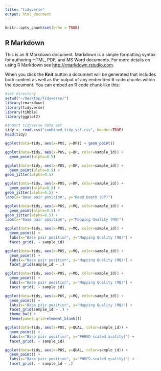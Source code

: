 ```yaml
---
title: "tidyverse"
output: html_document
---
```


```r
knitr::opts_chunk$set(echo = TRUE)
```


## R Markdown

This is an R Markdown document. Markdown is a simple formatting syntax for authoring HTML, PDF, and MS Word documents. For more details on using R Markdown see <http://rmarkdown.rstudio.com>.

When you click the **Knit** button a document will be generated that includes both content as well as the output of any embedded R code chunks within the document. You can embed an R code chunk like this:

```r
#set directory
setwd("~/Desktop/Tidyverse/")
library(rmarkdown)
library(tidyverse)
library(tibble)
library(ggplot2)
```

```r
#inport tidyverse data set
tidy <- read.csv("combined_tidy_vcf.csv", header=TRUE)
head(tidy)
```

```r
ggplot(data=tidy, aes(x=POS, y=DP)) + geom_point()
```

```r
ggplot(data=tidy, aes(x=POS, y=DP, color=sample_id)) +
  geom_point(alpha=0.5)
```

```r
ggplot(data=tidy, aes(x=POS, y=DP, color=sample_id)) +
  geom_point(alpha=0.5) +
geom_jitter(alpha=0.5)
```

```r
ggplot(data=tidy, aes(x=POS, y=DP, color=sample_id)) +
  geom_point(alpha=0.5) +
geom_jitter(alpha=0.5) +
labs(x="Base pair position", y="Read Depth (DP)")
```

```r
ggplot(data=tidy, aes(x=POS, y=MQ, color=sample_id)) +
  geom_point(alpha=0.5) +
geom_jitter(alpha=0.5) +
labs(x="Base pair position", y="Mapping Quality (MQ)")
```

```r
ggplot(data=tidy, aes(x=POS, y=MQ, color=sample_id)) +
  geom_point() +
  labs(x="Base pair position", y="Mapping Quality (MQ)") +
  facet_grid(. ~ sample_id)
```

```r
ggplot(data=tidy, aes(x=POS, y=MQ, color=sample_id)) +
  geom_point() +
  labs(x="Base pair position", y="Mapping Quality (MQ)") +
  facet_grid(sample_id ~ .)
```

```r
ggplot(data=tidy, aes(x=POS, y=MQ, color=sample_id)) +
  geom_point() +
  labs(x="Base pair position", y="Mapping Quality (MQ)") +
  facet_grid(. ~ sample_id)
```

```r
ggplot(data=tidy, aes(x=POS, y=MQ, color=sample_id)) +
  geom_point() +
  labs(x="Base pair position", y="Mapping Quality (MQ)") +
  facet_grid(sample_id ~ .) +
  theme_bw() +
  theme(panel.grid=element_blank())
```

```r
ggplot(data=tidy, aes(x=POS, y=QUAL, color=sample_id)) +
  geom_point() +
  labs(x="Base pair position", y="PHRED-scaled quality)") +
  facet_grid(. ~ sample_id)
```

```r
ggplot(data=tidy, aes(x=POS, y=QUAL, color=sample_id)) +
  geom_point() +
  labs(x="Base pair position", y="PHRED-scaled quality)") +
  facet_grid(. ~ sample_id ~ .)
```

